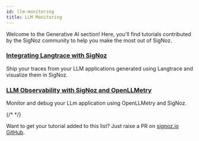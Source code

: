 ```yaml
---
id: llm-monitoring
title: LLM Monitoring
---
```


Welcome to the Generative AI section! Here, you'll find tutorials contributed by the SigNoz community to help you make the most out of SigNoz.

### [Integrating Langtrace with SigNoz](https://docs.langtrace.ai/supported-observability/signoz)
Ship your traces from your LLM applications generated using Langtrace and visualize them in SigNoz.

### [LLM Observability with SigNoz and OpenLLMetry](https://www.traceloop.com/docs/openllmetry/integrations/signoz)
Monitor and debug your LLm application using OpenLLMetry and SigNoz.

{/* <!-- ### [Exporting APISIX Metrics to SigNoz](https://navendu.me/posts/apisix-metrics-signoz/)
Export your Apache APISIX metrics to SigNoz using the prometheus receiver. --> */}


Want to get your tutorial added to this list? Just raise a PR on [signoz.io GitHub](https://github.com/SigNoz/signoz.io).
